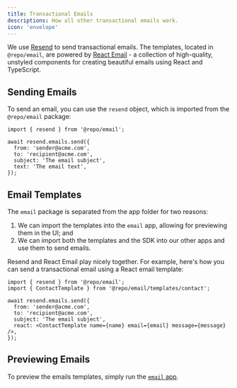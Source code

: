 ```yaml
---
title: Transactional Emails
descriptions: How all other transactional emails work.
icon: 'envelope'
---
```


We use [Resend](https://resend.com/) to send transactional emails. The templates, located in `@repo/email`, are powered by [React Email](https://react.email/) - a collection of high-quality, unstyled components for creating beautiful emails using React and TypeScript.

## Sending Emails

To send an email, you can use the `resend` object, which is imported from the `@repo/email` package:

```tsx apps/web/app/contact/actions/contact.tsx
import { resend } from '@repo/email';

await resend.emails.send({
  from: 'sender@acme.com',
  to: 'recipient@acme.com',
  subject: 'The email subject',
  text: 'The email text',
});
```

## Email Templates

The `email` package is separated from the app folder for two reasons:

1. We can import the templates into the `email` app, allowing for previewing them in the UI; and
2. We can import both the templates and the SDK into our other apps and use them to send emails.

Resend and React Email play nicely together. For example, here's how you can send a transactional email using a React email template:

```tsx apps/web/app/contact/actions/contact.tsx
import { resend } from '@repo/email';
import { ContactTemplate } from '@repo/email/templates/contact';

await resend.emails.send({
  from: 'sender@acme.com',
  to: 'recipient@acme.com',
  subject: 'The email subject',
  react: <ContactTemplate name={name} email={email} message={message} />,
});
```

## Previewing Emails

To preview the emails templates, simply run the [`email` app](/apps/email).